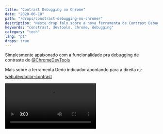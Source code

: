```yaml
---
title: "Contrast Debugging no Chrome"
date: "2020-06-18"
path: "/drops/constrast-debugging-no-chrome/"
description: "Neste drop falo sobre a nova ferramenta de Contrast Debugging no Chrome."
keywords: "constrast, devtools, chrome, debugging"
category: "tech"
lang: "pt"
drops: true
---
```



<Drop>

Simplesmente apaixonado com a funcionalidade pra debugging de contraste do [@ChromeDevTools](https://twitter.com/ChromeDevTools)

Mais sobre a ferramenta Dedo indicador apontando para a direita 👉 [web.dev/color-contrast](https://web.dev/color-contrast)

<Video src="https://video.twimg.com/tweet_video/EazqJzbWAAAaWxy.mp4" />

</Drop>
